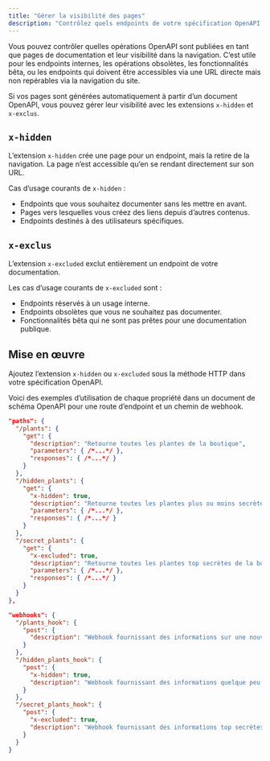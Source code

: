 ```yaml
---
title: "Gérer la visibilité des pages"
description: "Contrôlez quels endpoints de votre spécification OpenAPI apparaissent dans la navigation de votre documentation"
---
```


Vous pouvez contrôler quelles opérations OpenAPI sont publiées en tant que pages de documentation et leur visibilité dans la navigation. C’est utile pour les endpoints internes, les opérations obsolètes, les fonctionnalités bêta, ou les endpoints qui doivent être accessibles via une URL directe mais non repérables via la navigation du site.

Si vos pages sont générées automatiquement à partir d’un document OpenAPI, vous pouvez gérer leur visibilité avec les extensions `x-hidden` et `x-exclus`.

## `x-hidden`

L’extension `x-hidden` crée une page pour un endpoint, mais la retire de la navigation. La page n’est accessible qu’en se rendant directement sur son URL.

Cas d’usage courants de `x-hidden` :

- Endpoints que vous souhaitez documenter sans les mettre en avant.
- Pages vers lesquelles vous créez des liens depuis d’autres contenus.
- Endpoints destinés à des utilisateurs spécifiques.

## `x-exclus`


L’extension `x-excluded` exclut entièrement un endpoint de votre documentation.

Les cas d’usage courants de `x-excluded` sont :

- Endpoints réservés à un usage interne.
- Endpoints obsolètes que vous ne souhaitez pas documenter.
- Fonctionnalités bêta qui ne sont pas prêtes pour une documentation publique.

## Mise en œuvre 

Ajoutez l’extension `x-hidden` ou `x-excluded` sous la méthode HTTP dans votre spécification OpenAPI.

Voici des exemples d’utilisation de chaque propriété dans un document de schéma OpenAPI pour une route d’endpoint et un chemin de webhook.

```json {11, 19}
"paths": {
  "/plants": {
    "get": {
      "description": "Retourne toutes les plantes de la boutique",
      "parameters": { /*...*/ },
      "responses": { /*...*/ }
    }
  },
  "/hidden_plants": {
    "get": {
      "x-hidden": true,
      "description": "Retourne toutes les plantes plus ou moins secrètes de la boutique",
      "parameters": { /*...*/ },
      "responses": { /*...*/ }
    }
  },
  "/secret_plants": {
    "get": {
      "x-excluded": true,
      "description": "Retourne toutes les plantes top secrètes de la boutique (ne publiez pas cet endpoint !)",
      "parameters": { /*...*/ },
      "responses": { /*...*/ }
    }
  }
},
```

```json {9, 15}
"webhooks": {
  "/plants_hook": {
    "post": {
      "description": "Webhook fournissant des informations sur une nouvelle plante ajoutée à la boutique",
    }
  },
  "/hidden_plants_hook": {
    "post": {
      "x-hidden": true,
      "description": "Webhook fournissant des informations quelque peu secrètes sur une nouvelle plante ajoutée à la boutique"
    }
  },
  "/secret_plants_hook": {
    "post": {
      "x-excluded": true,
      "description": "Webhook fournissant des informations top secrètes sur une nouvelle plante ajoutée à la boutique (ne publiez pas cet endpoint !)"
    }
  }
}
```
